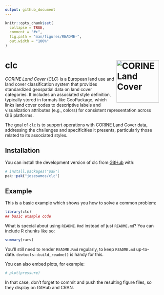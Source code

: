 ```yaml
---
output: github_document
---
```


<!-- README.md is generated from README.Rmd. Please edit that file -->

```r
knitr::opts_chunk$set(
  collapse = TRUE,
  comment = "#>",
  fig.path = "man/figures/README-",
  out.width = "100%"
)
```

# clc <img src="man/figures/logo.png" align="right" height="139" alt="CORINE Land Cover" />

<!-- badges: start -->
<!-- badges: end -->

*CORINE Land Cover* (*CLC*) is a European land use and land cover classification system that provides standardized geospatial data on land cover categories. It includes an associated style definition, typically stored in formats like GeoPackage, which links land cover codes to descriptive labels and visualization attributes (e.g., colors) for consistent representation across GIS platforms.

The goal of `clc` is to support operations with CORINE Land Cover data, addressing the challenges and specificities it presents, particularly those related to its associated styles.

## Installation

You can install the development version of clc from [GitHub](https://github.com/) with:

``` r
# install.packages("pak")
pak::pak("josesamos/clc")
```

## Example

This is a basic example which shows you how to solve a common problem:

```r
library(clc)
## basic example code
```

What is special about using `README.Rmd` instead of just `README.md`? You can include R chunks like so:

```r
summary(cars)
```

You'll still need to render `README.Rmd` regularly, to keep `README.md` up-to-date. `devtools::build_readme()` is handy for this.

You can also embed plots, for example:

```r
# plot(pressure)
```

In that case, don't forget to commit and push the resulting figure files, so they display on GitHub and CRAN.
